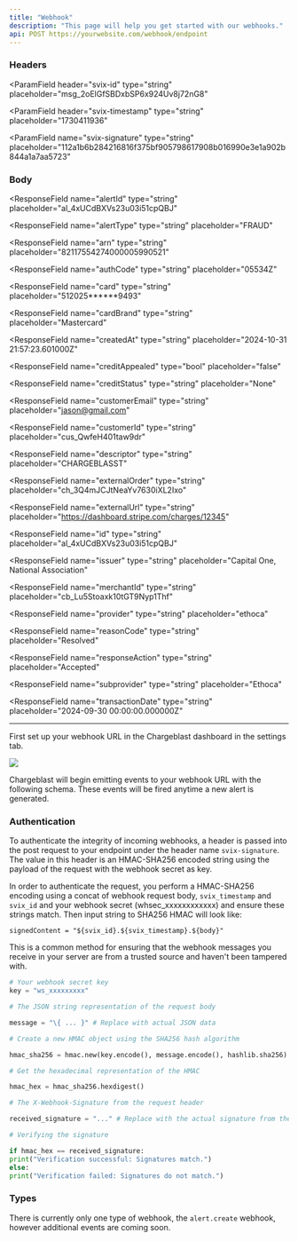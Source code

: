 ```yaml
---
title: "Webhook"
description: "This page will help you get started with our webhooks."
api: POST https://yourwebsite.com/webhook/endpoint
---
```


### Headers

<ParamField
  header="svix-id"
  type="string"
  placeholder="msg_2oElGfSBDxbSP6x924Uv8j72nG8"
></ParamField>
<ParamField
  header="svix-timestamp"
  type="string"
  placeholder="1730411936"
></ParamField>
<ParamField
  name="svix-signature"
  type="string"
  placeholder="112a1b6b284216816f375bf905798617908b016990e3e1a902b844a1a7aa5723"
></ParamField>
### Body

<ResponseField
  name="alertId"
  type="string"
  placeholder="al_4xUCdBXVs23u03i51cpQBJ"
></ResponseField>
<ResponseField
  name="alertType"
  type="string"
  placeholder="FRAUD"
></ResponseField>
<ResponseField name="amount" type="float" placeholder="529.65"></ResponseField>
<ResponseField
  name="arn"
  type="string"
  placeholder="82117554274000005990521"
></ResponseField>
<ResponseField
  name="authCode"
  type="string"
  placeholder="05534Z"
></ResponseField>
<ResponseField
  name="card"
  type="string"
  placeholder="512025******9493"
></ResponseField>
<ResponseField
  name="cardBrand"
  type="string"
  placeholder="Mastercard"
></ResponseField>
<ResponseField
  name="createdAt"
  type="string"
  placeholder="2024-10-31 21:57:23.601000Z"
></ResponseField>
<ResponseField
  name="creditAppealed"
  type="bool"
  placeholder="false"
></ResponseField>
<ResponseField
  name="creditStatus"
  type="string"
  placeholder="None"
></ResponseField>
<ResponseField name="currency" type="string" placeholder="USD"></ResponseField>
<ResponseField
  name="customerEmail"
  type="string"
  placeholder="jason@gmail.com"
></ResponseField>
<ResponseField
  name="customerId"
  type="string"
  placeholder="cus_QwfeH401taw9dr"
></ResponseField>
<ResponseField
  name="descriptor"
  type="string"
  placeholder="CHARGEBLASST"
></ResponseField>
<ResponseField
  name="externalOrder"
  type="string"
  placeholder="ch_3Q4mJCJtNeaYv7630iXL2Ixo"
></ResponseField>
<ResponseField
  name="externalUrl"
  type="string"
  placeholder="https://dashboard.stripe.com/charges/12345"
></ResponseField>
<ResponseField
  name="id"
  type="string"
  placeholder="al_4xUCdBXVs23u03i51cpQBJ"
></ResponseField>
<ResponseField
  name="issuer"
  type="string"
  placeholder="Capital One, National Association"
></ResponseField>
<ResponseField
  name="merchantId"
  type="string"
  placeholder="cb_Lu5Stoaxk10tGT9Nyp1Thf"
></ResponseField>
<ResponseField
  name="provider"
  type="string"
  placeholder="ethoca"
></ResponseField>
<ResponseField
  name="reasonCode"
  type="string"
  placeholder="Resolved"
></ResponseField>
<ResponseField
  name="responseAction"
  type="string"
  placeholder="Accepted"
></ResponseField>
<ResponseField name="site" type="string" placeholder=""></ResponseField>
<ResponseField
  name="subprovider"
  type="string"
  placeholder="Ethoca"
></ResponseField>
<ResponseField
  name="transactionDate"
  type="string"
  placeholder="2024-09-30 00:00:00.000000Z"
></ResponseField>

---

First set up your webhook URL in the Chargeblast dashboard in the settings tab.

![](/images/reference/aabcd3e-Screenshot_2024-02-01_at_4.08.36_PM.png)

Chargeblast will begin emitting events to your webhook URL with the following schema. These events will be fired anytime a new alert is generated.

### Authentication

To authenticate the integrity of incoming webhooks, a header is passed into the post request to your endpoint under the header name `svix-signature`. The value in this header is an HMAC-SHA256 encoded string using the payload of the request with the webhook secret as key.

In order to authenticate the request, you perform a HMAC-SHA256 encoding using a concat of webhook request body, `svix_timestamp` and `svix_id` and your webhook secret (whsec_xxxxxxxxxxxx) and ensure these strings match. Then input string to SHA256 HMAC will look like:

`signedContent = "${svix_id}.${svix_timestamp}.${body}"`

This is a common method for ensuring that the webhook messages you receive in your server are from a trusted source and haven't been tampered with.

```Python routes.py
# Your webhook secret key
key = "ws_xxxxxxxxx"

# The JSON string representation of the request body

message = "\{ ... }" # Replace with actual JSON data

# Create a new HMAC object using the SHA256 hash algorithm

hmac_sha256 = hmac.new(key.encode(), message.encode(), hashlib.sha256)

# Get the hexadecimal representation of the HMAC

hmac_hex = hmac_sha256.hexdigest()

# The X-Webhook-Signature from the request header

received_signature = "..." # Replace with the actual signature from the request header

# Verifying the signature

if hmac_hex == received_signature:
print("Verification successful: Signatures match.")
else:
print("Verification failed: Signatures do not match.")
```

### Types

There is currently only one type of webhook, the `alert.create` webhook, however additional events are coming soon.
